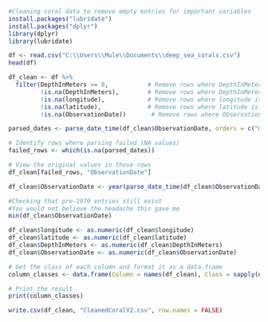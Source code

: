 ```{r}
#Cleaning coral data to remove empty entries for important variables
install.packages("lubridate")
install.packages("dplyr")
library(dplyr)
library(lubridate)
```

```{r}

df <- read.csv("C:\\Users\\Mule\\Documents\\deep_sea_corals.csv")
head(df)
```

```{r}
df_clean <- df %>%
  filter(DepthInMeters >= 0,           # Remove rows where DepthInMeters is negative
         !is.na(DepthInMeters),        # Remove rows where DepthInMeters is NA
         !is.na(longitude),            # Remove rows where longitude is NA
         !is.na(latitude),             # Remove rows where latitude is NA 
         !is.na(ObservationDate))       # Remove rows where ObservationDate is NA
```

```{r}

parsed_dates <- parse_date_time(df_clean$ObservationDate, orders = c("mdy", "dmy", "ymd", "ymd HMS", "dmy HMS", "y", "ym"))

# Identify rows where parsing failed (NA values)
failed_rows <- which(is.na(parsed_dates))

# View the original values in those rows
df_clean[failed_rows, "ObservationDate"]

df_clean$ObservationDate <- year(parse_date_time(df_clean$ObservationDate, orders = c("mdy", "dmy", "ymd", "ymd HMS", "dmy HMS", "y", "ym")))

#Checking that pre-1970 entries still exist
#You would not believe the headache this gave me
min(df_clean$ObservationDate)

```

```{r}
df_clean$longitude <- as.numeric(df_clean$longitude)
df_clean$latitude <- as.numeric(df_clean$latitude)
df_clean$DepthInMeters <- as.numeric(df_clean$DepthInMeters)
df_clean$ObservationDate <- as.numeric(df_clean$ObservationDate)

# Get the class of each column and format it as a data.frame
column_classes <- data.frame(Column = names(df_clean), Class = sapply(df_clean, class))

# Print the result
print(column_classes)

write.csv(df_clean, "CleanedCoralV2.csv", row.names = FALSE)
```
